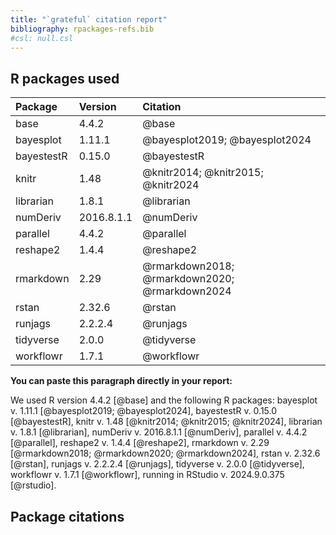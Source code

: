 ```yaml
---
title: "`grateful` citation report"
bibliography: rpackages-refs.bib
#csl: null.csl
---
```


## R packages used

|Package    |Version    |Citation                                       |
|:----------|:----------|:----------------------------------------------|
|base       |4.4.2      |@base                                          |
|bayesplot  |1.11.1     |@bayesplot2019; @bayesplot2024                 |
|bayestestR |0.15.0     |@bayestestR                                    |
|knitr      |1.48       |@knitr2014; @knitr2015; @knitr2024             |
|librarian  |1.8.1      |@librarian                                     |
|numDeriv   |2016.8.1.1 |@numDeriv                                      |
|parallel   |4.4.2      |@parallel                                      |
|reshape2   |1.4.4      |@reshape2                                      |
|rmarkdown  |2.29       |@rmarkdown2018; @rmarkdown2020; @rmarkdown2024 |
|rstan      |2.32.6     |@rstan                                         |
|runjags    |2.2.2.4    |@runjags                                       |
|tidyverse  |2.0.0      |@tidyverse                                     |
|workflowr  |1.7.1      |@workflowr                                     |

**You can paste this paragraph directly in your report:**

We used R version 4.4.2 [@base] and the following R packages: bayesplot v. 1.11.1 [@bayesplot2019; @bayesplot2024], bayestestR v. 0.15.0 [@bayestestR], knitr v. 1.48 [@knitr2014; @knitr2015; @knitr2024], librarian v. 1.8.1 [@librarian], numDeriv v. 2016.8.1.1 [@numDeriv], parallel v. 4.4.2 [@parallel], reshape2 v. 1.4.4 [@reshape2], rmarkdown v. 2.29 [@rmarkdown2018; @rmarkdown2020; @rmarkdown2024], rstan v. 2.32.6 [@rstan], runjags v. 2.2.2.4 [@runjags], tidyverse v. 2.0.0 [@tidyverse], workflowr v. 1.7.1 [@workflowr], running in RStudio v. 2024.9.0.375 [@rstudio].

## Package citations

